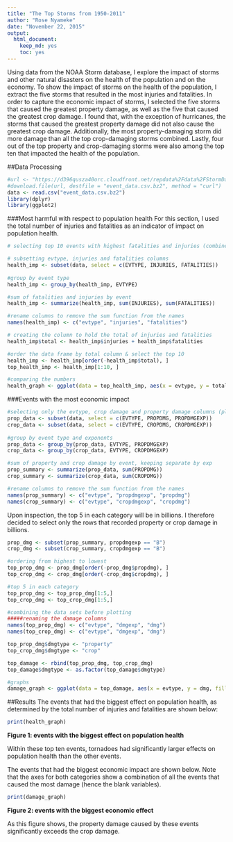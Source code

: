 ```yaml
---
title: "The Top Storms from 1950-2011"
author: "Rose Nyameke"
date: "November 22, 2015"
output: 
  html_document: 
    keep_md: yes
    toc: yes
---
```

Using data from the NOAA Storm database, I explore the impact of storms and other
natural disasters on the health of the population and on the economy.
To show the impact of storms on the health of the population, I extract the
five storms that resulted in the most injuries and fatalities. In order to capture
the economic impact of storms, I selected the five storms that caused the greatest
property damage, as well as the five that caused the greatest crop damage.
I found that, with the exception of hurricanes, the storms that caused the greatest
property damage did not also cause the greatest crop damage. Additionally, the most
property-damaging storm did more damage than all the top crop-damaging storms
combined. Lastly, four out of the top property and crop-damaging storms were also
among the top ten that impacted the health of the population.

##Data Processing
````r
#url <- "https://d396qusza40orc.cloudfront.net/repdata%2Fdata%2FStormData.csv.bz2"
#download.file(url, destfile = "event_data.csv.bz2", method = "curl")
data <- read.csv("event_data.csv.bz2")
library(dplyr)
library(ggplot2)
````

###Most harmful with respect to population health
For this section, I used the total number of injuries and fatalities as an indicator
of impact on population health.

````r
# selecting top 10 events with highest fatalities and injuries (combined)

# subsetting evtype, injuries and fatalities columns
health_imp <- subset(data, select = c(EVTYPE, INJURIES, FATALITIES))
     
#group by event type
health_imp <- group_by(health_imp, EVTYPE)

#sum of fatalities and injuries by event
health_imp <- summarize(health_imp, sum(INJURIES), sum(FATALITIES))

#rename columns to remove the sum function from the names
names(health_imp) <- c("evtype", "injuries", "fatalities")

# creating the column to hold the total of injuries and fatalities
health_imp$total <- health_imp$injuries + health_imp$fatalities

#order the data frame by total column & select the top 10
health_imp <- health_imp[order(-health_imp$total), ]
top_health_imp <- health_imp[1:10, ]

#comparing the numbers
health_graph <- ggplot(data = top_health_imp, aes(x = evtype, y = total)) + geom_bar(stat = "identity") + xlab("Event Type") + ylab("Fatalities and Injuries") + theme(axis.text.x = element_text(angle = 45, hjust = 1))
````

###Events with the most economic impact
````r
#selecting only the evtype, crop damage and property damage columns (plus their exponents)
prop_data <- subset(data, select = c(EVTYPE, PROPDMG, PROPDMGEXP))
crop_data <- subset(data, select = c(EVTYPE, CROPDMG, CROPDMGEXP))
     
#group by event type and exponents
prop_data <- group_by(prop_data, EVTYPE, PROPDMGEXP)
crop_data <- group_by(crop_data, EVTYPE, CROPDMGEXP)

#sum of property and crop damage by event, keeping separate by exp
prop_summary <- summarize(prop_data, sum(PROPDMG))
crop_summary <- summarize(crop_data, sum(CROPDMG))

#rename columns to remove the sum function from the names
names(prop_summary) <- c("evtype", "propdmgexp", "propdmg")
names(crop_summary) <- c("evtype", "cropdmgexp", "cropdmg")
````

Upon inspection, the top 5 in each category will be in billions. I therefore decided to
select only the rows that recorded property or crop damage in billions.

````r
prop_dmg <- subset(prop_summary, propdmgexp == "B")
crop_dmg <- subset(crop_summary, cropdmgexp == "B")

#ordering from highest to lowest
top_prop_dmg <- prop_dmg[order(-prop_dmg$propdmg), ]
top_crop_dmg <- crop_dmg[order(-crop_dmg$cropdmg), ]

#top 5 in each category
top_prop_dmg <- top_prop_dmg[1:5,]
top_crop_dmg <- top_crop_dmg[1:5,]

#combining the data sets before plotting
#####renaming the damage columns
names(top_prop_dmg) <- c("evtype", "dmgexp", "dmg")
names(top_crop_dmg) <- c("evtype", "dmgexp", "dmg")

top_prop_dmg$dmgtype <- "property"
top_crop_dmg$dmgtype <- "crop"

top_damage <- rbind(top_prop_dmg, top_crop_dmg)
top_damage$dmgtype <- as.factor(top_damage$dmgtype)

#graphs
damage_graph <- ggplot(data = top_damage, aes(x = evtype, y = dmg, fill = dmgtype)) + geom_bar(stat = "identity") + xlab("Event Type") + ylab("Damage in billions") + facet_wrap(~dmgtype) + theme(axis.text.x = element_text(angle = 90, hjust = 1))
````

##Results
The events that had the biggest effect on population health, as determined by the
total number of injuries and fatalities are shown below:
````r
print(health_graph)
````

**Figure 1: events with the biggest effect on population health**

Within these top ten events, tornadoes had significantly larger effects on population health
than the other events.  

The events that had the biggest economic impact are shown below. Note that the axes
for both categories show a combination of all the events that caused the most
damage (hence the blank variables).
````r
print(damage_graph)
````

**Figure 2: events with the biggest economic effect**

As this figure shows, the property damage caused by these events significantly exceeds
the crop damage.